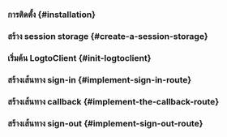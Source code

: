

<GoGuideTip />

### การติดตั้ง \{#installation}

<Installation />

### สร้าง session storage \{#create-a-session-storage}

<CreateSessionStorage />

### เริ่มต้น LogtoClient \{#init-logtoclient}

<InitLogtoClient />

### สร้างเส้นทาง sign-in \{#implement-sign-in-route}

<ImplementSignInRoute />

### สร้างเส้นทาง callback \{#implement-the-callback-route}

<ImplementCallbackRoute />

### สร้างเส้นทาง sign-out \{#implement-sign-out-route}

<ImplementSignOutRoute />

<Checkpoint />
